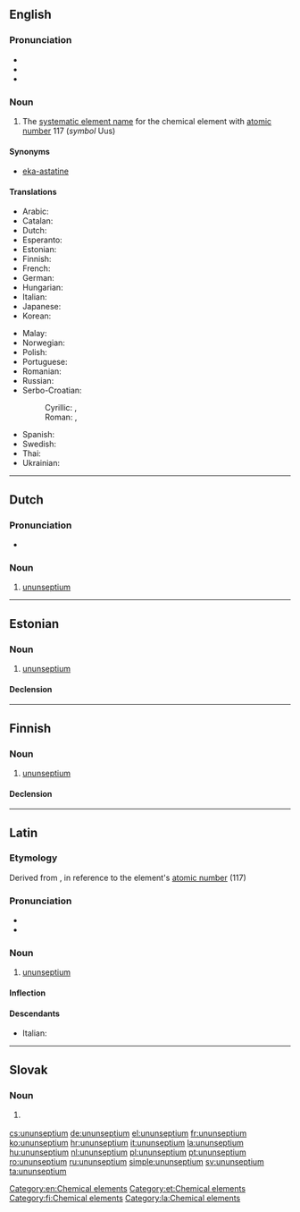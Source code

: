 ==English==
{{wikipedia}}
{{elements|Uus|livermorium|Lv|ununoctium|Uuo}}

===Pronunciation===
* {{IPA|/uːnuːnˈsɛptiəm/|lang=en}}
* {{audio|En-ununseptium.oga|lang=en}}
* {{hyphenation|un|un|sep|ti|um|lang=en}}

===Noun===
{{en-noun|-}}

# The [[systematic element name]] for the chemical element with [[atomic number]] 117 (''symbol'' Uus)

====Synonyms====
* [[eka-astatine]]

====Translations====
{{trans-top|element with atomic number 117}}
* Arabic: {{t|ar|أُنُون سِيبْتِيُوم|m|tr=ʾunun sibtiyum}}
* Catalan: {{t|ca|ununsepti|m}}
* Dutch: {{t+|nl|ununseptium|n}}
* Esperanto: {{t|eo|ununseptio}}
* Estonian: {{t|et|ununseptium}}
* Finnish: {{t|fi|ununseptium}}
* French: {{t+|fr|ununseptium|m}}
* German: {{t+|de|Ununseptium|n}}
* Hungarian: {{t+|hu|ununseptium}}
* Italian: {{t+|it|ununseptio|m}}
* Japanese: {{t|ja|ウンウンセプチウム|tr=ununsepuchiumu}}
* Korean: {{t|ko|우눈셉튬|sc=Hang}}
{{trans-mid}}
* Malay: {{t|ms|ununseptium}}
* Norwegian: {{t|no|ununseptium}}
* Polish: {{t+|pl|ununseptium|m}}
* Portuguese: {{t+|pt|ununséptio|m}}
* Romanian: {{t+|ro|ununseptiu|n}}
* Russian: {{t+|ru|унунсе́птий|m}}
* Serbo-Croatian:
*: Cyrillic: {{t|sh|унунсептиј|m|sc=Cyrl}}, {{t|sh|унунсептијум|m|sc=Cyrl}}
*: Roman: {{t|sh|ununseptij|m}}, {{t|sh|ununseptijum|m}}
* Spanish: {{t+|es|ununseptio|m}}
* Swedish: {{t|sv|ununseptium}}
* Thai: {{t|th|อูนอูนเซปเทียม|tr=ūnūnsêptiam}}
* Ukrainian: {{t|uk|унунсептій|m|tr=ununséptij}}
{{trans-bottom}}

[[Category:en:Chemical elements]]

----

==Dutch==
{{wikipedia|lang=nl}}
{{elements|Uus|livermorium|Lv|ununoctium|Uuo|lang=nl}}

===Pronunciation===
* {{audio|Nl-ununseptium.ogg|Audio|lang=nl}}

===Noun===
{{nl-noun|n|-|-}}

# [[#English|ununseptium]]

----

==Estonian==

===Noun===
{{et-noun|ununseptiumi|ununseptiumi|par2=ununseptiumit}}

# [[#English|ununseptium]]

====Declension====
{{et-decl-seminar|ununseptium}}
{{et-decl-õpik|n=sg|ununseptium|i}}

[[Category:et:Chemical elements]]

----

==Finnish==
{{wikipedia|lang=fi}}

===Noun===
{{fi-noun}}

# [[#English|ununseptium]]

====Declension====
{{fi-decl-risti|n=sg|ununseptium|||a|i=0}}

[[Category:fi:Chemical elements]]

----

==Latin==
{{wikipedia|lang=la}}
===Etymology===
Derived from {{suffix|lang=la|[[ūnus|ūn(us)]] (“''one''”) + ''[[ūnus|ūn(us)]]'' + ''[[septem|sept(em)]]'' (“seven”)|ium|pos2=chemical element suffix}}, in reference to the element's [[atomic number]] (117)

===Pronunciation===
*{{IPA|lang=la|/un.unˈsep.t͡si.um/}}
* {{audio|La-ecc-ununseptium.ogg|Audio (ecclesiastical)|lang=la}}

===Noun===
{{la-noun|ūnūnseptium||ūnūnseptiī|n|second}}

# {{context|New Latin|lang=la}} [[#English|ununseptium]]

====Inflection====
{{la-decl-2nd-N|ūnūnsepti}}

====Descendants====
*Italian: {{l|it|ununseptio}}

[[Category:la:Chemical elements]]

----

==Slovak==
{{elements|Uus|livermorium|Lv|ununoctium|Uuo|lang=sk}}

===Noun===
{{sk-noun|g=n|gen=ununseptia|decl=mesto}}

# {{l|en|ununseptium}} {{gloss|element}}

[[cs:ununseptium]]
[[de:ununseptium]]
[[el:ununseptium]]
[[fr:ununseptium]]
[[ko:ununseptium]]
[[hr:ununseptium]]
[[it:ununseptium]]
[[la:ununseptium]]
[[hu:ununseptium]]
[[nl:ununseptium]]
[[pl:ununseptium]]
[[pt:ununseptium]]
[[ro:ununseptium]]
[[ru:ununseptium]]
[[simple:ununseptium]]
[[sv:ununseptium]]
[[ta:ununseptium]]